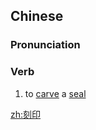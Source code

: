 ==Chinese==
{{zh-forms}}

===Pronunciation===
{{zh-pron
|m=kèyìn
|c=hak1 jan3
|mn=khek-ìn
|cat=v
}}

===Verb===
{{zh-verb}}

# {{lb|zh|literary}} to [[carve]] a [[seal]]

[[zh:刻印]]